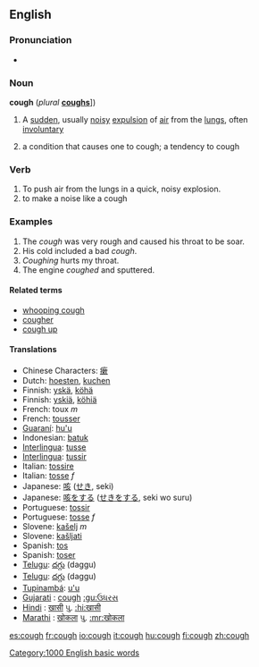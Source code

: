 ==English==

===Pronunciation===
*{{audio|en-us-cough.ogg|Audio (US)}}

===Noun===
'''cough''' (''plural'' '''[[coughs]]'''])
# {{symptom}} A [[sudden]], usually [[noisy]] [[expulsion]] of [[air]] from the [[lungs]], often [[involuntary]]
#a condition that causes one to cough; a tendency to cough

===Verb===
{{en-verb|cough|coughs|coughed|coughing}}
# To push air from the lungs in a quick, noisy explosion.
#to make a noise like a cough

===Examples===
# The ''cough'' was very rough and caused his throat to be soar.
# His cold included a bad ''cough''.
# ''Coughing'' hurts my throat.
# The engine ''coughed'' and sputtered.

====Related terms====
*[[whooping cough]]
*[[cougher]]
*[[cough up]]

====Translations====
*Chinese Characters: [[瘶]]
*Dutch: [[hoesten]], [[kuchen]]
*Finnish: [[yskä]], [[köhä]]
*Finnish: [[yskiä]], [[köhiä]]
*French: toux ''m''
*French: [[tousser]]
*[[Guaraní]]: [[hu'u]]
*Indonesian: [[batuk]]
*[[Interlingua]]: [[tusse]]
*[[Interlingua]]: [[tussir]]
*Italian: [[tossire]]
*Italian: [[tosse]] ''f''
*Japanese: [[咳]] ([[せき]], seki)
*Japanese: [[咳]]をする ([[せき]]をする, seki wo suru)
*Portuguese: [[tossir]]
*Portuguese: [[tosse]] ''f''
*Slovene: [[kašelj]] ''m''
*Slovene: [[kašljati]]
*Spanish: [[tos]]
*Spanish: [[toser]]
*[[Telugu]]: [[దగ్గు]] (daggu)
*[[Telugu]]: [[దగ్గు]] (daggu)
*[[Tupinambá]]: [[u'u]]
*[[Gujarati]] : [[cough]] [[:gu:ઉધરસ]]
*[[Hindi]] : [[खासी]] પુ. [[:hi:खासी]]
*[[Marathi]] : [[खोकला]] પુ. [[:mr:खोकला]]

[[Category:1000 English basic words]]

[[es:cough]]
[[fr:cough]]
[[io:cough]]
[[it:cough]]
[[hu:cough]]
[[fi:cough]]
[[zh:cough]]